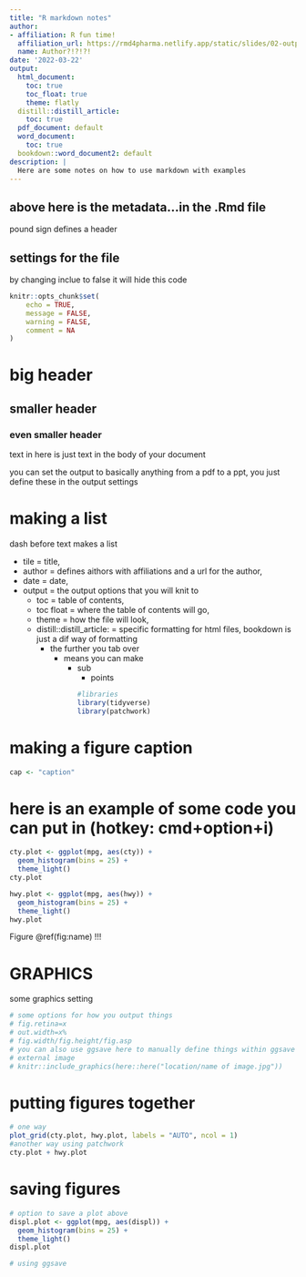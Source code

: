 ```yaml
---
title: "R markdown notes"
author:
- affiliation: R fun time!
  affiliation_url: https://rmd4pharma.netlify.app/static/slides/02-output-tables.html#1
  name: Author?!?!?!
date: '2022-03-22'
output:   
  html_document:
    toc: true
    toc_float: true
    theme: flatly
  distill::distill_article:
    toc: true
  pdf_document: default
  word_document:
    toc: true
  bookdown::word_document2: default
description: |
  Here are some notes on how to use markdown with examples
---
```

## above here is the metadata...in the .Rmd file
pound sign defines a header

## settings for the file
by changing inclue to false it will hide this code 
```r
knitr::opts_chunk$set(
	echo = TRUE,
	message = FALSE,
	warning = FALSE,
	comment = NA
)
```

# big header
## smaller header
### even smaller header
text in here is just text in the body of your document 

you can set the output to basically anything from a pdf to a ppt, you just define these in the output settings 

# making a list
dash before text makes a list

- tile = title,
- author = defines aithors with affiliations and a url for the author,
- date = date,
- output = the output options that you will knit to
  - toc = table of contents,
  - toc float = where the table of contents will go,
  - theme = how the file will look,
  - distill::distill_article: = specific formatting for html files, bookdown is just a dif way of formatting 
    - the further you tab over
      - means you can make
        - sub
          - points
```r
#libraries
library(tidyverse)
library(patchwork)
```

# making a figure caption
```r
cap <- "caption"
```

# here is an example of some code you can put in (hotkey: cmd+option+i)
```r
cty.plot <- ggplot(mpg, aes(cty)) +
  geom_histogram(bins = 25) +
  theme_light()
cty.plot
```

```r
hwy.plot <- ggplot(mpg, aes(hwy)) +
  geom_histogram(bins = 25) +
  theme_light()
hwy.plot
```

Figure \@ref(fig:name) !!!

# GRAPHICS
some graphics setting 
```r
# some options for how you output things
# fig.retina=x 
# out.width=x%
# fig.width/fig.height/fig.asp
# you can also use ggsave here to manually define things within ggsave
# external image
# knitr::include_graphics(here::here("location/name of image.jpg"))
```

# putting figures together
```r
# one way
plot_grid(cty.plot, hwy.plot, labels = "AUTO", ncol = 1)
#another way using patchwork 
cty.plot + hwy.plot
```

# saving figures 
```r
# option to save a plot above 
displ.plot <- ggplot(mpg, aes(displ)) +
  geom_histogram(bins = 25) +
  theme_light()
displ.plot

# using ggsave 
```



